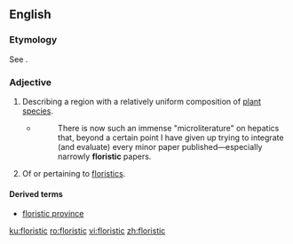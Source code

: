 ==English==

===Etymology===
See {{m|en|floristics}}.

===Adjective===
{{en-adj|-}}

# Describing a region with a relatively uniform composition of [[plant]] [[species]].
#* {{RQ:Schuster Hepaticae V|viii}}
#*: There is now such an immense "microliterature" on hepatics that, beyond a certain point I have given up trying to integrate (and evaluate) every minor paper published—especially narrowly '''floristic''' papers.
# Of or pertaining to [[floristics]].

====Derived terms====
* [[floristic province]]

[[ku:floristic]]
[[ro:floristic]]
[[vi:floristic]]
[[zh:floristic]]